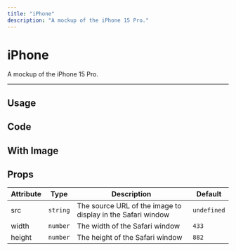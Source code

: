 ```yaml
---
title: "iPhone"
description: "A mockup of the iPhone 15 Pro."
---
```


# iPhone

A mockup of the iPhone 15 Pro.

---

## Usage

<ComponentPreview name="iphone-example" />

## Code

<ComponentPreview showPreview={false} name="iphone" />

## With Image

<ComponentPreview name="iphone-with-image-example" />

## Props

| Attribute | Type     | Description                                                 | Default     |
| --------- | -------- | ----------------------------------------------------------- | ----------- |
| src       | `string` | The source URL of the image to display in the Safari window | `undefined` |
| width     | `number` | The width of the Safari window                              | `433`       |
| height    | `number` | The height of the Safari window                             | `882`       |
